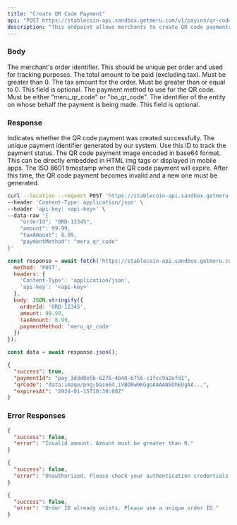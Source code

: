 ```yaml
---
title: "Create QR Code Payment"
api: "POST https://stablecoin-api.sandbox.getmeru.com/v1/payins/qr-code"
description: "This endpoint allows merchants to create QR code payments for payment collection"
---
```


### Body

<ParamField body="orderId" type="string" required>
  The merchant's order identifier. This should be unique per order and used for tracking purposes.
</ParamField>

<ParamField body="amount" type="number" required>
  The total amount to be paid (excluding tax). Must be greater than 0.
</ParamField>

<ParamField body="taxAmount" type="number">
  The tax amount for the order. Must be greater than or equal to 0. This field is optional.
</ParamField>

<ParamField body="paymentMethod" type="string" required>
  The payment method to use for the QR code. Must be either "meru_qr_code" or "bo_qr_code".
</ParamField>

<ParamField body="onBehalfOf" type="string">
  The identifier of the entity on whose behalf the payment is being made. This field is optional.
</ParamField>

### Response

<ResponseField name="success" type="boolean">
  Indicates whether the QR code payment was created successfully.
</ResponseField>

<ResponseField name="paymentId" type="string">
  The unique payment identifier generated by our system. Use this ID to track the payment status.
</ResponseField>

<ResponseField name="qrCode" type="string">
  The QR code payment image encoded in base64 format. This can be directly embedded in HTML img tags or displayed in mobile apps.
</ResponseField>

<ResponseField name="expiresAt" type="string">
  The ISO 8601 timestamp when the QR code payment will expire. After this time, the QR code payment becomes invalid and a new one must be generated.
</ResponseField>



<RequestExample>

```bash cURL
curl --location --request POST 'https://stablecoin-api.sandbox.getmeru.com/v1/payins/qr-code' \
--header 'Content-Type: application/json' \
--header 'api-key: <api-key>' \
--data-raw '{
    "orderId": "ORD-12345",
    "amount": 99.99,
    "taxAmount": 8.99,
    "paymentMethod": "meru_qr_code"
}'
```

```js Javascript
const response = await fetch('https://stablecoin-api.sandbox.getmeru.com/v1/payins/qr-code', {
  method: 'POST',
  headers: {
    'Content-Type': 'application/json',
    'api-key': '<api-key>'
  },
  body: JSON.stringify({
    orderId: 'ORD-12345',
    amount: 99.99,
    taxAmount: 8.99,
    paymentMethod: 'meru_qr_code'
  })
});

const data = await response.json();
```

</RequestExample>

<ResponseExample>

```json 200
{
  "success": true,
  "paymentId": "pay_3ddd0e5b-6276-4b48-b756-c1fcc9a2efd1",
  "qrCode": "data:image/png;base64,iVBORw0KGgoAAAANSUhEUgAA...",
  "expiresAt": "2024-01-15T10:30:00Z"
}
```

</ResponseExample>

### Error Responses

<ResponseExample>

```json 400
{
  "success": false,
  "error": "Invalid amount. Amount must be greater than 0."
}
```

```json 401
{
  "success": false,
  "error": "Unauthorized. Please check your authentication credentials."
}
```
```json 422
{
  "success": false,
  "error": "Order ID already exists. Please use a unique order ID."
}
```

</ResponseExample> 
